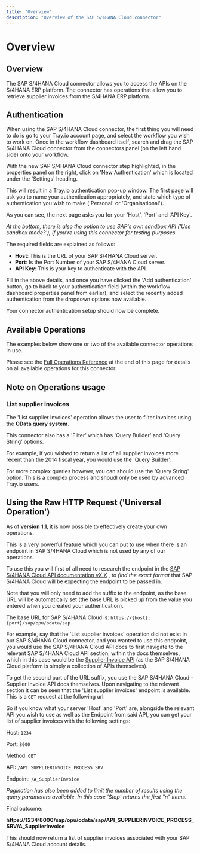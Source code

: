 ```yaml
---
title: "Overview"
description: "Overview of the SAP S/4HANA Cloud connector"
---
```


# Overview

## Overview

The SAP S/4HANA Cloud connector allows you to access the APIs on the S/4HANA ERP platform. The connector has operations that allow you to retrieve supplier invoices from the S/4HANA ERP platform.

## Authentication

When using the SAP S/4HANA Cloud connector, the first thing you will need to do is go to your Tray.io account page, and select the workflow you wish to work on. Once in the workflow dashboard itself, search and drag the SAP S/4HANA Cloud connector from the connectors panel (on the left hand side) onto your workflow.

With the new SAP S/4HANA Cloud connector step highlighted, in the properties panel on the right, click on 'New Authentication' which is located under the 'Settings' heading.

This will result in a Tray.io authentication pop-up window. The first page will ask you to name your authentication appropriately, and state which type of authentication you wish to make ('Personal' or 'Organisational').

As you can see, the next page asks you for your 'Host', 'Port' and 'API Key'.

*At the bottom, there is also the option to use SAP's own sandbox API ('Use sandbox mode?'), if you're using this connector for testing purposes.*

The required fields are explained as follows:

- **Host**: This is the URL of your SAP S/4HANA Cloud server.
- **Port**: Is the Port Number of your SAP S/4HANA Cloud server.
- **API Key**: This is your key to authenticate with the API.

Fill in the above details, and once you have clicked the 'Add authentication' button, go to back to your authentication field (within the workflow dashboard properties panel from earlier), and select the recently added authentication from the dropdown options now available.

Your connector authentication setup should now be complete.

## Available Operations

The examples below show one or two of the available connector operations in use.

Please see the [Full Operations Reference](#operationsFull) at the end of this page for details on all available operations for this connector.

## Note on Operations usage

### List supplier invoices

The 'List supplier invoices' operation allows the user to filter invoices using the **OData query system**.

This connector also has a 'Filter' which has 'Query Builder' and 'Query String' options.

For example, if you wished to return a list of all supplier invoices more recent than the 2014 fiscal year, you would use the 'Query Builder':

For more complex queries however, you can should use the 'Query String' option. This is a complex process and shoudl only be used by advanced Tray.io users.

> 

## Using the Raw HTTP Request ('Universal Operation')

As of **version 1.1**, it is now possible to effectively create your own operations.

This is a very powerful feature which you can put to use when there is an endpoint in SAP S/4HANA Cloud which is not used by any of our operations.

To use this you will first of all need to research the endpoint in the [ SAP S/4HANA Cloud API documentation vX.X](https://api.sap.com/package/SAPS4HANACloud?section=Artifacts) , to *find the exact format* that SAP S/4HANA Cloud will be expecting the endpoint to be passed in.

Note that you will only need to add the suffix to the endpoint, as the base URL will be automatically set (the base URL is picked up from the value you entered when you created your authentication).

The base URL for SAP S/4HANA Cloud is: `https://{host}:{port}/sap/opu/odata/sap`

> 

For example, say that the 'List supplier invoices' operation did not exist in our SAP S/4HANA Cloud connector, and you wanted to use this endpoint, you would use the SAP S/4HANA Cloud API docs to first navigate to the relevant SAP S/4HANA Cloud API section, within the docs themselves, which in this case would be the [ Supplier Invoice API](https://api.sap.com/api/API_SUPPLIERINVOICE_PROCESS_SRV/overview) (as the SAP S/4HANA Cloud platform is simply a collection of APIs themselves).

To get the second part of the URL suffix, you use the SAP S/4HANA Cloud - Supplier Invoice API docs themselves. Upon navigating to the relevant section it can be seen that the 'List supplier invoices' endpoint is available. This is a `GET` request at the following url:

So if you know what your server 'Host' and 'Port' are, alongside the relevant API you wish to use as well as the Endpoint from said API, you can get your list of supplier invoices with the following settings:

Host: `1234`

Port: `8000`

Method: `GET`

API: `/API_SUPPLIERINVOICE_PROCESS_SRV`

Endpoint: `/A_SupplierInvoice`

*Pagination has also been added to limit the number of results using the query parameters available. In this case '$top' returns the first "n" items.*

Final outcome:

**https://1234:8000/sap/opu/odata/sap/API_SUPPLIERINVOICE_PROCESS_SRV/A_SupplierInvoice**

This should now return a list of supplier invoices associated with your SAP S/4HANA Cloud account details.
